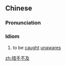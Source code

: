 ==Chinese==
{{zh-forms|type=22}}

===Pronunciation===
{{zh-pron
|m=cuòshǒu 不jí
|c=cou3 sau2 bat1 kap6
|cat=id
}}

===Idiom===
{{zh-idiom}}

# to be [[caught]] [[unawares]]

[[zh:措手不及]]